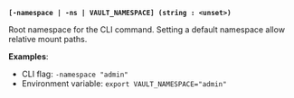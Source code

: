<a id="global-namespace" />

**`[-namespace | -ns | VAULT_NAMESPACE] (string : <unset>)`**

Root namespace for the CLI command. Setting a default namespace allow relative
mount paths.

**Examples**:

- CLI flag: `-namespace "admin"`
- Environment variable: `export VAULT_NAMESPACE="admin"`
